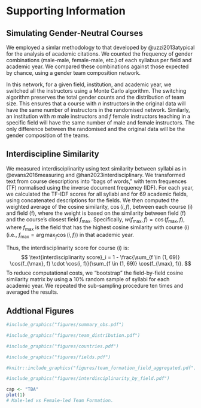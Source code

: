 \newpage 
\appendix
\renewcommand{\thefigure}{SI-\arabic{figure}}
\renewcommand{\thesection}{SI}
\renewcommand{\thesubsection}{SI-\arabic{subsection}}
\setcounter{figure}{0}
\setcounter{section}{0}
\setcounter{subsection}{0}

# Supporting Information

## Simulating Gender-Neutral Courses {#si-simulations}

<!-- - We dropped all teams with more than 10 members to minimize the risk of a few ouliers with many members drirving the results. 

- We stablise the estimated proportions of teams with 2 pseudo-observations to make it robust to small samples and avoid that the the proportions to become 0 and 1 for sub-groups with few data as in Agresti et al. (xxx).  -->

We employed a simlar methodology to that developed by @uzzi2013atypical for the analysis of academic citations. We counted the frequency of gender combinations (male-male, female-male, etc.) of each syllabus per field and academic year. We compared these combinations against those expected by chance, using a gender team composition network.

In this network, for a given field, institution, and academic year, we switched all the instructors using a Monte Carlo algorithm. The switching algorithm preserves the total gender counts and the distribution of team size. This ensures that a course with $n$ instructors in the original data will have the same number of instructors in the randomised network. Similarly, an institution with $m$ male instructors and $f$ female instructors teaching in a specific field will have the same number of male and female instructors. The only difference between the randomised and the original data will be the gender composition of the teams.

## Interdiscipline Similarity {#si-interdisciplinarity}

We measured interdisciplinarity using text similarity between syllabi as in @evans2016measuring and @han2023interdisciplinary. We transformed text from course descriptions into "bags of words," with term frequences (TF) normalised using the inverse document frequency (IDF). For each year, we calculated the TF-IDF scores for all syllabi and for 69 academic fields, using concatenated descriptions for the fields. We then computed the weighted average of the cosine similarity, $\cos (i, f)$, between each course \(i\) and field \(f\), where the weight is based on the similarity between field \(f\) and the course's closest field $f_{\max}$. Specifically, $w(f_{\max}, f) = \cos(f_{\max}, f)$, where $f_{\max}$ is the field that has the highest cosine similarity with course \(i\) (i.e., $f_{\max} = \arg\max_f \cos(i, f)$) in that academic year.

Thus, the interdisciplinarity score for course \(i\) is:
$$
  \text{interdisciplinarity score}_i = 1 - \frac{\sum_{f \in (1, 69)} \cos(f_{\max}, f) \cdot \cos(i, f)}{\sum_{f \in (1, 69)} \cos(f_{\max}, f)}. 
$$
To reduce computational costs, we "bootstrap" the field-by-field cosine similarity matrix by using a 10% random sample of syllabi for each academic year. We repeated the sub-sampling procedure ten times and averaged the results.

\clearpage 

## Addtional Figures 

```r
#include_graphics("figures/summary_obs.pdf")
```

\clearpage

```r
#include_graphics("figures/team_distribution.pdf")
```

\clearpage

```r
#include_graphics("figures/countries.pdf")
```

\clearpage

```r
#include_graphics("figures/fields.pdf")
```


\clearpage

```r

#knitr::include_graphics("figures/team_formation_field_aggregated.pdf")
```


```r

#include_graphics("figures/interdisciplinarity_by_field.pdf")
```


```r
cap <- "TBA"
plot(1) 
# Male-led vs Female-led Team Formation.
```